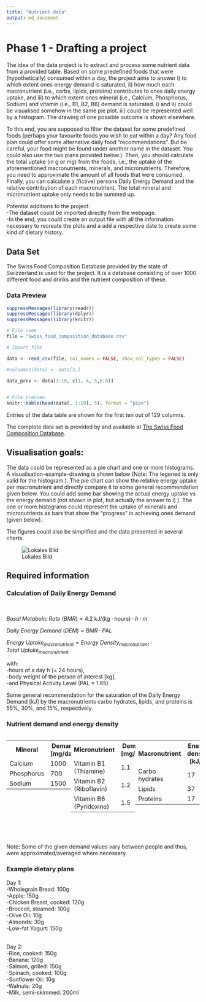 ```yaml
---
title: "Nutrient data"
output: md_document
---
```


# Phase 1 - Drafting a project

The idea of the data project is to extract and process some nutrient data from a provided table.
Based on some predefined foods that were (hypothetically) consumed within a day, the project aims to answer i) to which extent ones energy demand is saturated, ii) how much each macronutrient (i.e., carbs, lipids, proteins) contributes to ones daily energy uptake, and iii) to which extent ones mineral (i.e., Calcium, Phosphorus, Sodium) and vitamin (i.e., B1, B2, B6) demand is saturated. 
i) and ii) could be visualised somehow in the same pie plot. iii) could be represented well by a histogram. The drawing of one possible outcome is shown elsewhere.

To this end, you are supposed to filter the dataset for some predefined foods (perhaps your favourite foods you wish to eat within a day? Any food plan could offer some alternative daily food "recommendations". But be careful, your food might be found under another name in the dataset. You could also use the two plans provided below.). 
Then, you should calculate the total uptake (in g or mg) from the foods, i.e., the uptake of the aforementioned macronutrients, minerals, and micronutrients. Therefore, you need to approximate the amount of all foods that were consumed.
Finally, you can calculate a (fictive) persons Daily Energy Demand and the relative contribution of each macronutrient. The total mineral and micronutrient uptake only needs to be summed up. 

Potential additions to the project: \
-The dataset could be imported directly from the webpage. \
-In the end, you could create an output file with all the information necessary to recreate the plots and a add a respective date to create some kind of dietary history.

## Data Set

The Swiss Food Composition Database provided by the state of Swizzerland is used for the project. It is a database consisting of over 1000 different food and drinks and the nutrient composition of these.

### Data Preview

```r
suppressMessages(library(readr))
suppressMessages(library(dplyr))
suppressMessages(library(knitr))

# File name
file = "Swiss_food_composition_database.csv"

# Import file

data <- read_csv(file, col_names = FALSE, show_col_types = FALSE)

#colnames(data) <- data[3,]

data_prev <- data[3:10, c(1, 4, 5,6:8)]
  

# File preview
knitr::kable(head(data[, 1:10], 5), format = "pipe")
```


Entries of the data table are shown for the first ten out of 129 columns.

The complete data set is provided by and available at [The Swiss Food Composition Database](https://naehrwertdaten.ch/en/downloads/).

## Visualisation goals:
The data could be represented as a pie chart and one or more histograms. A visualisation-example-drawing is shown below (Note: The legened is only valid for the histogram.).
The pie chart can show the relative energy uptake per macronutrient and directly compare it to some general recommendation given below. You could add some bar showing the actual energy uptake vs the energy demand (not shown in plot, but actually the answer to i) ).
The one or more histograms could represent the uptake of minerals and micronutrients as bars that show the "progress" in achieving ones demand (given below). 

The figures could also be simplified and the data presented in several charts. 

  

![Lokales Bild](SketchOfAPlot.jpeg "Lokale Datei")

## Required information
### Calculation of Daily Energy Demand
\

$Basal \ Metabolic \ Rate \ (BMR) =  4.2 \ \mathrm{kJ/(kg \cdot hours)} \cdot h \cdot m$

$Daily \ Energy \ Demand \ (DEM) =  BMR \cdot PAL$

$Energy \ Uptake_{macronutrient} = Energy \ Density_{macronutrient} \cdot Total \ Uptake_{macronutrient}$

with: \
-hours of a day h (= 24 hours), \
-body weight of the person of interest [kg], \
-and Physical Activity Level (PAL = 1.65).



Some general recommendation for the saturation of the Daily Energy Demand [kJ] by the macronutrients carbo hydrates, lipids, and proteins is 55%, 30%, and 15%, respectively. 

### Nutrient demand and energy density
<div style="display: flex; justify-content: space-between;">
<!-- Erste Tabelle -->
<table>
  <tr>
    <th>Mineral</th>
    <th>Demand [mg/day]</th>
  </tr>
  <tr><td>Calcium</td><td>1000</td></tr>
  <tr><td>Phosphorus</td><td>700</td></tr>
  <tr><td>Sodium</td><td>1500</td></tr>
</table>

<!-- Zweite Tabelle -->
<table>
  <tr>
    <th>Micronutrient</th>
    <th>Demand [mg/day]</th>
  </tr>
  <tr><td>Vitamin B1 (Thiamine)</td><td>1.1</td></tr>
  <tr><td>Vitamin B2 (Riboflavin)</td><td>1.2</td></tr>
  <tr><td>Vitamin B6 (Pyridoxine)</td><td>1.5</td></tr>
</table>

<!-- Dritte Tabelle -->
<table>
  <tr>
    <th>Macronutrient</th>
    <th>Energy density [kJ/g]</th>
  </tr>
  <tr><td>Carbo hydrates</td><td>17</td></tr>
  <tr><td>Lipids</td><td>37</td></tr>
  <tr><td>Proteins</td><td>17</td></tr>
</table>

</div>

\
\
\
Note: Some of the given demand values vary between people and thus, were approximated/averaged where necessary.

### Example dietary plans

Day 1: \
-Wholegrain Bread: 100g \
-Apple: 150g \
-Chicken Breast, cooked: 120g \
-Broccoli, steamed: 100g \
-Olive Oil: 10g \
-Almonds: 30g \
-Low-fat Yogurt: 150g \

\
Day 2: \
-Rice, cooked: 150g \
-Banana: 120g \
-Salmon, grilled: 150g \
-Spinach, cooked: 100g \
-Sunflower Oil: 10g \
-Walnuts: 20g \
-Milk, semi-skimmed: 200ml \


